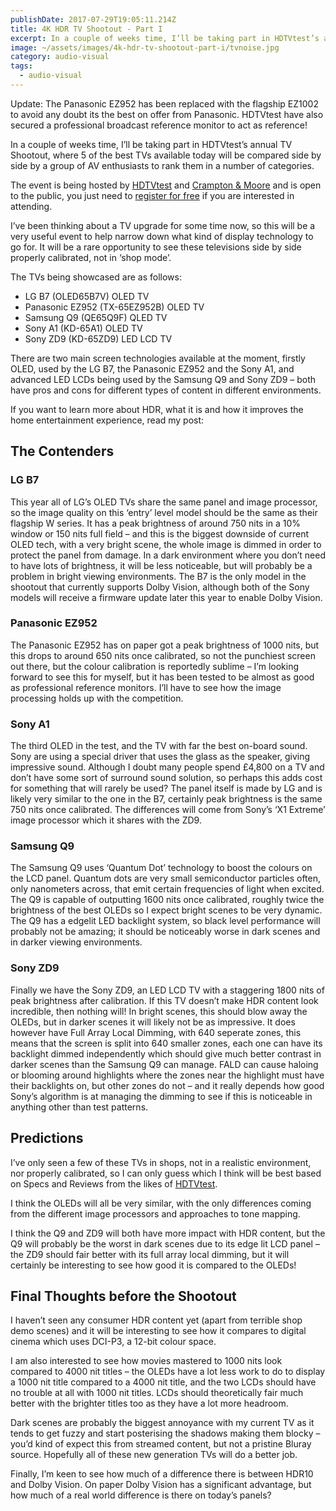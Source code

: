 ```yaml
---
publishDate: 2017-07-29T19:05:11.214Z
title: 4K HDR TV Shootout - Part I
excerpt: In a couple of weeks time, I’ll be taking part in HDTVtest’s annual TV Shootout, where 5 of the best TVs available today will be compared side by side by a group of AV enthusiasts to rank them in a number of categories.
image: ~/assets/images/4k-hdr-tv-shootout-part-i/tvnoise.jpg
category: audio-visual
tags:
  - audio-visual
---
```

<div class="info message"><p><span class="title">Update:</span> The Panasonic EZ952 has been replaced with the flagship EZ1002 to avoid any doubt its the best on offer from Panasonic. HDTVtest have also secured a professional broadcast reference monitor to act as reference!</p></div>

In a couple of weeks time, I’ll be taking part in HDTVtest’s annual TV Shootout, where 5 of the best TVs available today will be compared side by side by a group of AV enthusiasts to rank them in a number of categories.

The event is being hosted by [HDTVtest](http://www.hdtvtest.co.uk/) and [Crampton & Moore](http://www.cramptonandmoore.co.uk/leeds) and is open to the public, you just need to [register for free](http://www.hdtvtest.co.uk/news/2017-shootout-201707244487.htm) if you are interested in attending.

I’ve been thinking about a TV upgrade for some time now, so this will be a very useful event to help narrow down what kind of display technology to go for. It will be a rare opportunity to see these televisions side by side properly calibrated, not in ‘shop mode’.

The TVs being showcased are as follows:

* LG B7 (OLED65B7V) OLED TV
* Panasonic EZ952 (TX-65EZ952B) OLED TV
* Samsung Q9 (QE65Q9F) QLED TV
* Sony A1 (KD-65A1) OLED TV
* Sony ZD9 (KD-65ZD9) LED LCD TV

There are two main screen technologies available at the moment, firstly OLED, used by the LG B7, the Panasonic EZ952 and the Sony A1, and advanced LED LCDs being used by the Samsung Q9 and Sony ZD9 – both have pros and cons for different types of content in different environments.

If you want to learn more about HDR, what it is and how it improves the home entertainment experience, read my post:

## The Contenders

### LG B7

This year all of LG’s OLED TVs share the same panel and image processor, so the image quality on this ‘entry’ level model should be the same as their flagship W series. It has a peak brightness of around 750 nits in a 10% window or 150 nits full field – and this is the biggest downside of current OLED tech, with a very bright scene, the whole image is dimmed in order to protect the panel from damage. In a dark environment where you don’t need to have lots of brightness, it will be less noticeable, but will probably be a problem in bright viewing environments. The B7 is the only model in the shootout that currently supports Dolby Vision, although both of the Sony models will receive a firmware update later this year to enable Dolby Vision.

### Panasonic EZ952

The Panasonic EZ952 has on paper got a peak brightness of 1000 nits, but this drops to around 650 nits once calibrated, so not the punchiest screen out there, but the colour calibration is reportedly sublime – I’m looking forward to see this for myself, but it has been tested to be almost as good as professional reference monitors. I’ll have to see how the image processing holds up with the competition.

### Sony A1

The third OLED in the test, and the TV with far the best on-board sound. Sony are using a special driver that uses the glass as the speaker, giving impressive sound. Although I doubt many people spend £4,800 on a TV and don’t have some sort of surround sound solution, so perhaps this adds cost for something that will rarely be used? The panel itself is made by LG and is likely very similar to the one in the B7, certainly peak brightness is the same 750 nits once calibrated. The differences will come from Sony’s ‘X1 Extreme’ image processor which it shares with the ZD9.

### Samsung Q9

The Samsung Q9 uses ‘Quantum Dot’ technology to boost the colours on the LCD panel. Quantum dots are very small semiconductor particles often, only nanometers across, that emit certain frequencies of light when excited. The Q9 is capable of outputting 1600 nits once calibrated, roughly twice the brightness of the best OLEDs so I expect bright scenes to be very dynamic. The Q9 has a edgelit LED backlight system, so black level performance will probably not be amazing; it should be noticeably worse in dark scenes and in darker viewing environments.

### Sony ZD9

Finally we have the Sony ZD9, an LED LCD TV with a staggering 1800 nits of peak brightness after calibration. If this TV doesn’t make HDR content look incredible, then nothing will! In bright scenes, this should blow away the OLEDs, but in darker scenes it will likely not be as impressive. It does however have Full Array Local Dimming, with 640 seperate zones, this means that the screen is split into 640 smaller zones, each one can have its backlight dimmed independently which should give much better contrast in darker scenes than the Samsung Q9 can manage. FALD can cause haloing or blooming around highlights where the zones near the highlight must have their backlights on, but other zones do not – and it really depends how good Sony’s algorithm is at managing the dimming to see if this is noticeable in anything other than test patterns.

## Predictions

I’ve only seen a few of these TVs in shops, not in a realistic environment, nor properly calibrated, so I can only guess which I think will be best based on Specs and Reviews from the likes of [HDTVtest](http://www.hdtvtest.co.uk/).

I think the OLEDs will all be very similar, with the only differences coming from the different image processors and approaches to tone mapping.

I think the Q9 and ZD9 will both have more impact with HDR content, but the Q9 will probably be the worst in dark scenes due to its edge lit LCD panel – the ZD9 should fair better with its full array local dimming, but it will certainly be interesting to see how good it is compared to the OLEDs!

## Final Thoughts before the Shootout

I haven’t seen any consumer HDR content yet (apart from terrible shop demo scenes) and it will be interesting to see how it compares to digital cinema which uses DCI-P3, a 12-bit colour space.

I am also interested to see how movies mastered to 1000 nits look compared to 4000 nit titles – the OLEDs have a lot less work to do to display a 1000 nit title compared to a 4000 nit title, and the two LCDs should have no trouble at all with 1000 nit titles. LCDs should theoretically fair much better with the brighter titles too as they have a lot more headroom.

Dark scenes are probably the biggest annoyance with my current TV as it tends to get fuzzy and start posterising the shadows making them blocky – you’d kind of expect this from streamed content, but not a pristine Bluray source. Hopefully all of these new generation TVs will do a better job.

Finally, I’m keen to see how much of a difference there is between HDR10 and Dolby Vision. On paper Dolby Vision has a significant advantage, but how much of a real world difference is there on today’s panels?